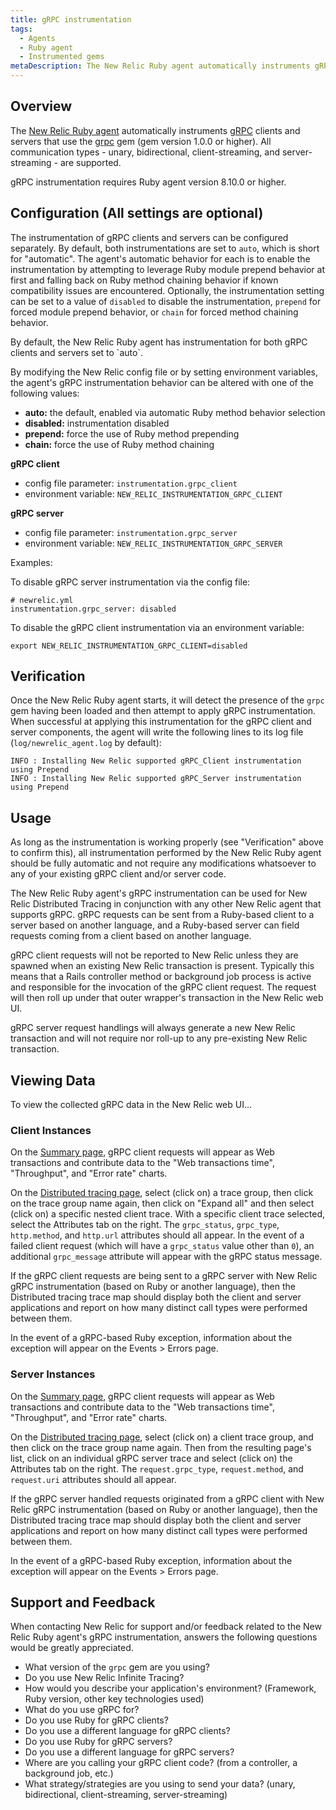 ```yaml
---
title: gRPC instrumentation
tags:
  - Agents
  - Ruby agent
  - Instrumented gems
metaDescription: The New Relic Ruby agent automatically instruments gRPC clients and servers.
---
```


## Overview

The [New Relic Ruby agent](/docs/agents/ruby-agent/getting-started/new-relic-ruby) automatically instruments [gRPC](https://grpc.io/) clients and servers that use the [grpc](https://rubygems.org/gems/grpc) gem (gem version 1.0.0 or higher). All communication types - unary, bidirectional, client-streaming, and server-streaming - are supported.

<Callout variant="important">
  gRPC instrumentation requires Ruby agent version 8.10.0 or higher.
</Callout>


## Configuration (All settings are optional)

The instrumentation of gRPC clients and servers can be configured separately. By default, both instrumentations are set to `auto`, which is short for "automatic". The agent's automatic behavior for each is to enable the instrumentation by attempting to leverage Ruby module prepend behavior at first and falling back on Ruby method chaining behavior if known compatibility issues are encountered. Optionally, the instrumentation setting can be set to a value of `disabled` to disable the instrumentation, `prepend` for forced module prepend behavior, or `chain` for forced method chaining behavior.

<Callout variant="tip">
  By default, the New Relic Ruby agent has instrumentation for both gRPC clients and servers set to `auto`.

  By modifying the New Relic config file or by setting environment variables, the agent's gRPC instrumentation behavior can be altered with one of the following values:

  - **auto:** the default, enabled via automatic Ruby method behavior selection
  - **disabled:** instrumentation disabled
  - **prepend:** force the use of Ruby method prepending
  - **chain:** force the use of Ruby method chaining

  **gRPC client**
  - config file parameter: `instrumentation.grpc_client`
  - environment variable: `NEW_RELIC_INSTRUMENTATION_GRPC_CLIENT`

  **gRPC server**
  - config file parameter: `instrumentation.grpc_server`
  - environment variable: `NEW_RELIC_INSTRUMENTATION_GRPC_SERVER`

  Examples:

  To disable gRPC server instrumentation via the config file:

  ```
  # newrelic.yml
  instrumentation.grpc_server: disabled
  ```

  To disable the gRPC client instrumentation via an environment variable:

  ```
  export NEW_RELIC_INSTRUMENTATION_GRPC_CLIENT=disabled
  ```
</Callout>


## Verification

Once the New Relic Ruby agent starts, it will detect the presence of the `grpc` gem having been loaded and then attempt to apply gRPC instrumentation. When successful at applying this instrumentation for the gRPC client and server components, the agent will write the following lines to its log file (`log/newrelic_agent.log` by default):

```
INFO : Installing New Relic supported gRPC_Client instrumentation using Prepend
INFO : Installing New Relic supported gRPC_Server instrumentation using Prepend
```


## Usage

As long as the instrumentation is working properly (see "Verification" above to confirm this), all instrumentation performed by the New Relic Ruby agent should be fully automatic and not require any modifications whatsoever to any of your existing gRPC client and/or server code.

The New Relic Ruby agent's gRPC instrumentation can be used for New Relic Distributed Tracing in conjunction with any other New Relic agent that supports gRPC. gRPC requests can be sent from a Ruby-based client to a server based on another language, and a Ruby-based server can field requests coming from a client based on another language.

<Callout variant="important">
  gRPC client requests will not be reported to New Relic unless they are spawned when an existing New Relic transaction is present. Typically this means that a Rails controller method or background job process is active and responsible for the invocation of the gRPC client request. The request will then roll up under that outer wrapper's transaction in the New Relic web UI.

  gRPC server request handlings will always generate a new New Relic transaction and will not require nor roll-up to any pre-existing New Relic transaction.
</Callout>


## Viewing Data

To view the collected gRPC data in the New Relic web UI...

### Client Instances

On the [Summary page](/docs/apm/applications-menu/monitoring/apm-overview-page), gRPC client requests will appear as Web transactions and contribute data to the "Web transactions time", "Throughput", and "Error rate" charts.

On the [Distributed tracing page](/docs/apm/agents/ruby-agent/configuration/distributed-tracing-ruby-agent/), select (click on) a trace group, then click on the trace group name again, then click on "Expand all" and then select (click on) a specific nested client trace. With a specific client trace selected, select the Attributes tab on the right. The `grpc_status`, `grpc_type`, `http.method`, and `http.url` attributes should all appear. In the event of a failed client request (which will have a `grpc_status` value other than `0`), an additional `grpc_message` attribute will appear with the gRPC status message.

If the gRPC client requests are being sent to a gRPC server with New Relic gRPC instrumentation (based on Ruby or another language), then the Distributed tracing trace map should display both the client and server applications and report on how many distinct call types were performed between them.

In the event of a gRPC-based Ruby exception, information about the exception will appear on the Events > Errors page.

### Server Instances

On the [Summary page](/docs/apm/applications-menu/monitoring/apm-overview-page), gRPC client requests will appear as Web transactions and contribute data to the "Web transactions time", "Throughput", and "Error rate" charts.

On the [Distributed tracing page](/docs/apm/agents/ruby-agent/configuration/distributed-tracing-ruby-agent/), select (click on) a client trace group, and then click on the trace group name again. Then from the resulting page's list, click on an individual gRPC server trace and select (click on) the Attributes tab on the right. The `request.grpc_type`, `request.method`, and `request.uri` attributes should all appear.

If the gRPC server handled requests originated from a gRPC client with New Relic gRPC instrumentation (based on Ruby or another language), then the Distributed tracing trace map should display both the client and server applications and report on how many distinct call types were performed between them.

In the event of a gRPC-based Ruby exception, information about the exception will appear on the Events > Errors page.


## Support and Feedback

When contacting New Relic for support and/or feedback related to the New Relic Ruby agent's gRPC instrumentation, answers the following questions would be greatly appreciated.

- What version of the `grpc` gem are you using?
- Do you use New Relic Infinite Tracing?
- How would you describe your application's environment? (Framework, Ruby version, other key technologies used)
- What do you use gRPC for?
- Do you use Ruby for gRPC clients?
- Do you use a different language for gRPC clients?
- Do you use Ruby for gRPC servers?
- Do you use a different language for gRPC servers?
- Where are you calling your gRPC client code? (from a controller, a background job, etc.)
- What strategy/strategies are you using to send your data? (unary, bidirectional, client-streaming, server-streaming)
